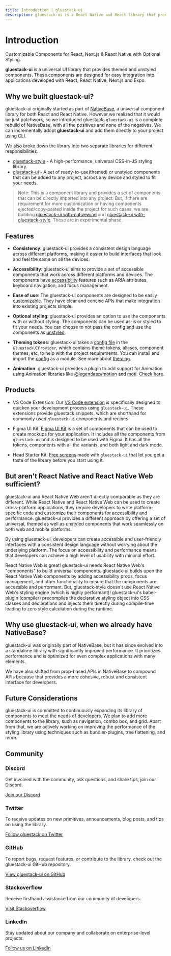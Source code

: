 ```yaml
---
title: Introduction | gluestack-ui
description: gluestack-ui is a React Native and React library that provides universal, styled, and accessible components.
---
```



<Meta title="ui/Home/Overview/Introduction" />

# Introduction

Customizable Components for React, Next.js & React Native with Optional Styling.

**gluestack-ui** is a universal UI library that provides themed and unstyled components. These components are designed for easy integration into applications developed with React, React Native, Next.js and Expo.

## Why we built gluestack-ui?

gluestack-ui originally started as part of [NativeBase](https://nativebase.io/), a universal component library for both React and React Native. However,we realized that it would be just patchwork, so we introduced gluestack. `gluestack-ui` is a complete rebuild of NativeBase, with all the positives and none of the negatives. We can incrementally adopt **gluestack-ui** and add them directly to your project using CLI.

We also broke down the library into two separate libraries for different responsibilities.

- [gluestack-style](/style/docs) - A high-performance, universal CSS-in-JS styling library.
- [gluestack-ui](/ui) - A set of ready-to-use(themed) or unstyled components that can be added to any project, across any device and styled to fit your needs.

> Note: This is a component library and provides a set of components that can be directly imported into any project. But, if there are requirement for more customization or having components ejected/copy-pasted inside the project for such cases, we are building [gluestack-ui with-nativewind](/ui/with-nativewind/docs) and [gluestack-ui with-gluestack-style](/ui/with-gluestack-style/docs). These are in experimental phase.

## Features

- **Consistency**: gluestack-ui provides a consistent design language across different platforms, making it easier to build interfaces that look and feel the same on all the devices.

- **Accessibility**: gluestack-ui aims to provide a set of accessible components that work across different platforms and devices. The components have [accessibility](/ui/docs/core-concepts/accessibility) features such as ARIA attributes, keyboard navigation, and focus management.

- **Ease of use**: The gluestack-ui components are designed to be easily [customizable](/ui/docs/theme-configuration/customizing-theme). They have clear and concise APIs that make integration into existing projects simple.

- **Optional styling**: gluestack-ui provides an option to use the components with or without styling. The components can be used as-is or styled to fit your needs. You can choose to not pass the config and use the components as [unstyled](/ui/docs/core-concepts/unstyled-library).

- **Theming tokens**: gluestack-ui takes a [config file](https://github.com/gluestack/gluestack-ui/blob/main/packages/config/src/gluestack-ui.config.ts) in the `GluestackUIProvider`, which contains theme tokens, aliases, component themes, etc, to help with the project requirements. You can install and import the [config](https://www.npmjs.com/package/@gluestack-ui/config) as a module. See more about [theming](/ui/docs/core-concepts/themed-library).

- **Animation**: gluestack-ui provides a plugin to add support for Animation using Animation libraries like [@legendapp/motion](https://legendapp.com/open-source/motion/) and [moti](https://moti.fyi/). [Check here](https://gluestack.io/style/docs).

## Products

- VS Code Extension: Our [VS Code extension](/ui/docs/getting-started/vscode-extensions) is specifically designed to quicken your development process using `gluestack-ui`. These extensions provide gluestack snippets, which are shorthand for commonly used `gluestack-ui` components and recipes.

- Figma UI Kit: [Figma UI Kit](/ui/docs/getting-started/figma-ui-kit) is a set of components that can be used to create mockups for your application. It includes all the components from `gluestack-ui` and is designed to be used with Figma. It has all the tokens, components with all the variants, and both light and dark mode.

- Head Starter Kit: [Free screens](/ui/docs/getting-started/installation) made with `gluestack-ui` that let you get a taste of the library before you start using it.

## But aren't React Native and React Native Web sufficient?

gluestack-ui and React Native Web aren't directly comparable as they are different. While React Native and React Native Web can be used to create cross-platform applications, they require developers to write platform-specific code and customize their components for accessibility and performance. gluestack-ui provides a different approach by offering a set of universal, themed as well as unstyled components that work seamlessly on both web and mobile platforms.

By using gluestack-ui, developers can create accessible and user-friendly interfaces with a consistent design language without worrying about the underlying platform. The focus on accessibility and performance means that developers can achieve a high level of usability with minimal effort.

React Native Web is great! gluestack-ui needs React Native Web's "components" to build universal components. gluestack-ui builds upon the React Native Web components by adding accessibility props, focus management, and other functionality to ensure that the components are accessible and performant. But, gluestack-style doesn't use React Native Web's styling engine (which is highly performant)! gluestack-ui's babel-plugin (compiler) precompiles the declarative styling object into CSS classes and declarations and injects them directly during compile-time leading to zero style calculation during the runtime.

## Why use gluestack-ui, when we already have NativeBase?

gluestack-ui was originally part of NativeBase, but it has since evolved into a standalone library with significantly improved performance. It prioritizes performance and is optimized for even complex applications with many elements.

We have also shifted from prop-based APIs in NativeBase to compound APIs because that provides a more cohesive, robust and consistent interface for developers.

## Future Considerations

gluestack-ui is committed to continuously expanding its library of components to meet the needs of developers. We plan to add more components to the library, such as navigation, combo box, and grid. Apart from that, we are actively working on improving the performance of the styling library using techniques such as bundler-plugins, tree flattening, and more.

## Community

### Discord

Get involved with the community, ask questions, and share tips, join our Discord.

[Join our Discord](https://discord.gg/95qQ84nf6f)

### Twitter

To receive updates on new primitives, announcements, blog posts, and tips on using the library.

[Follow gluestack on Twitter](https://twitter.com/gluestack)

### GitHub

To report bugs, request features, or contribute to the library, check out the gluestack-ui GitHub repository.

[View gluestack-ui on GitHub](https://github.com/gluestack/gluestack-ui)

### Stackoverflow

Receive firsthand assistance from our community of developers.

[Visit Stackoverflow](https://stackoverflow.com/questions/tagged/gluestack)

### LinkedIn

Stay updated about our company and collaborate on enterprise-level projects.

[Follow us on LinkedIn](https://www.linkedin.com/company/gluestackio/)

